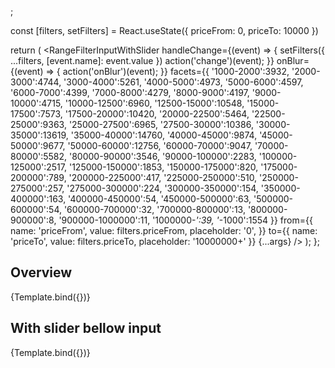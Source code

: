 

<Meta
  title="Components/Filter/Range Filter Input With Slider"
  component={RangeFilterInputWithSlider}
/>
;

  const [filters, setFilters] = React.useState({
    priceFrom: 0,
    priceTo: 10000
  })

  return (
    <RangeFilterInputWithSlider
      handleChange={(event) => {
        setFilters({
          ...filters,
          [event.name]: event.value
        })
        action('change')(event);
      }}
      onBlur={(event) => {
        action('onBlur')(event);
      }}
      facets={{
        '1000-2000':3932,
        '2000-3000':4744,
        '3000-4000':5261,
        '4000-5000':4973,
        '5000-6000':4597,
        '6000-7000':4399,
        '7000-8000':4279,
        '8000-9000':4197,
        '9000-10000':4715,
        '10000-12500':6960,
        '12500-15000':10548,
        '15000-17500':7573,
        '17500-20000':10420,
        '20000-22500':5464,
        '22500-25000':9363,
        '25000-27500':6965,
        '27500-30000':10386,
        '30000-35000':13619,
        '35000-40000':14760,
        '40000-45000':9874,
        '45000-50000':9677,
        '50000-60000':12756,
        '60000-70000':9047,
        '70000-80000':5582,
        '80000-90000':3546,
        '90000-100000':2283,
        '100000-125000':2517,
        '125000-150000':1853,
        '150000-175000':820,
        '175000-200000':789,
        '200000-225000':417,
        '225000-250000':510,
        '250000-275000':257,
        '275000-300000':224,
        '300000-350000':154,
        '350000-400000':163,
        '400000-450000':54,
        '450000-500000':63,
        '500000-600000':54,
        '600000-700000':32,
        '700000-800000':13,
        '800000-900000':8,
        '900000-1000000':11,
        '1000000-*':39,
        '*-1000':1554
      }}
      from={{
        name: 'priceFrom',
        value: filters.priceFrom,
        placeholder: '0',
      }}
      to={{
        name: 'priceTo',
        value: filters.priceTo,
        placeholder: '10000000+'
      }}
      {...args}
    />
  );
};

## Overview

<Canvas>
  <Story
    name="Overview"
    args={{
      unit: 'CHF',
    }}
  >
    {Template.bind({})}
  </Story>
</Canvas>

## With slider bellow input

<Canvas>
  <Story
    name="Reversed order"
    args={{
      withReversedOrder: true
    }}
  >
    {Template.bind({})}
  </Story>
</Canvas>

